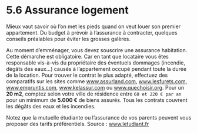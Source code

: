 # 5.6 Assurance logement

Mieux vaut savoir où l’on met les pieds quand on veut louer son premier appartement. Du budget à prévoir à l’assurance à contracter, quelques conseils préalables pour éviter les grosses
galères.

Au moment d’emménager, vous devez souscrire une assurance habitation. Cette démarche est obligatoire. Car en tant que locataire vous êtes responsable vis-à-vis du propriétaire des éventuels dommages (incendie, dégâts des eaux…) causés à l’appartement occupé pendant toute la durée de la location. Pour trouver le contrat le plus adapté, effectuez des comparatifs sur les sites comme www.assurland.com, www.lesfurets.com, www.empruntis.com, www.kelassur.com ou www.quechoisir.org. Pour un **20 m2**, comptez selon votre ville de résidence entre `60 et 220 € par an` pour un minimum de **5.000 €** de biens assurés. Tous les contrats couvrent les dégâts des eaux et les incendies.

Notez que la mutuelle étudiante ou l’assurance de vos parents peuvent vous proposer des tarifs préférentiels.
Source : www.letudiant.fr